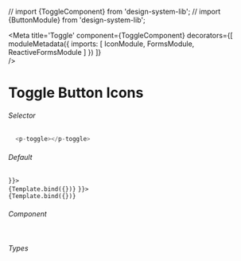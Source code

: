 // import {ToggleComponent} from 'design-system-lib';
// import {ButtonModule} from 'design-system-lib';

<Meta title='Toggle'
  component={ToggleComponent}
  decorators={[
    moduleMetadata({
      imports: [
        IconModule,
        FormsModule,
        ReactiveFormsModule
      ]
    })
  ]}  
/>


# Toggle Button Icons

###### Selector
```ts
  <p-toggle></p-toggle>
```

###### Default
<Canvas>
  <Story name="Default"
    args={{
      
    }}>
    {Template.bind({})}
  </Story>
  <Story name="Disabled"
    args={{
      
    }}>
    {Template.bind({})}
  </Story>
</Canvas>

###### Component
```ts

```

###### Types
```ts

```
